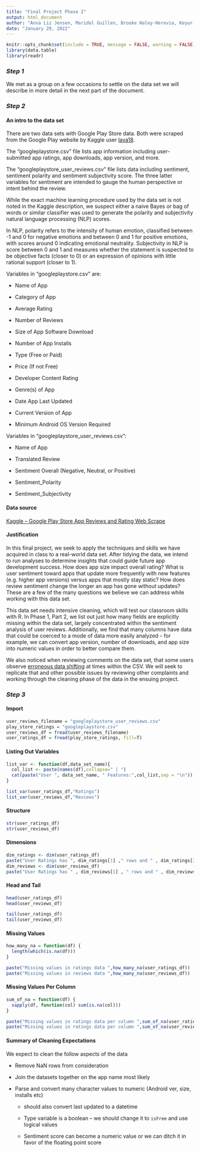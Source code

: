 ```yaml
---
title: "Final Project Phase I"
output: html_document
author: "Anna Liz Jensen, Maridol Guillen, Brooke Haley-Herevia, Keyur Joshi"
date: "January 29, 2022"
---
```


```r
knitr::opts_chunk$set(include = TRUE, message = FALSE, warning = FALSE)
library(data.table)
library(readr)
```

### *Step 1*

We met as a group on a few occasions to settle on the data set we will describe in more detail in the next part of the document.

### *Step 2*

#### An intro to the data set

There are two data sets with Google Play Store data. Both were scraped from the Google Play website by Kaggle user [lava18](https://www.kaggle.com/lava18). 

The "googleplaystore.csv" file lists app information including user-submitted app ratings, app downloads, app version, and more. 

The "googleplaystore_user_reviews.csv" file lists data including sentiment, sentiment polarity and sentiment subjectivity score. The three latter variables for sentiment are intended to gauge the human perspective or intent behind the review.

While the exact machine learning procedure used by the data set is not noted in the Kaggle description, we suspect either a naive Bayes or bag of words or similar classifier was used to generate the polarity and subjectivity natural language processing (NLP) scores.

In NLP, polarity refers to the intensity of human emotion, classified between -1 and 0 for negative emotions and between 0 and 1 for positive emotions, with scores around 0 indicating emotional neutrality. Subjectivity in NLP is score between 0 and 1 and measures whether the statement is suspected to be objective facts (closer to 0) or an expression of opinions with little rational support (closer to 1).

Variables in "googleplaystore.csv" are: 

-   Name of App

-   Category of App

-   Average Rating

-   Number of Reviews

-   Size of App Software Download

-   Number of App Installs

-   Type (Free or Paid)

-   Price (If not Free)

-   Developer Content Rating

-   Genre(s) of App

-   Date App Last Updated

-   Current Version of App

-   Minimum Android OS Version Required

Variables in "googleplaystore_user_reviews.csv": 

-   Name of App

-   Translated Review

-   Sentiment Overall (Negative, Neutral, or Positive)

-   Sentiment_Polarity

-   Sentiment_Subjectivity

#### Data source

[Kaggle -- Google Play Store App Reviews and Rating Web Scrape](https://www.kaggle.com/lava18/google-play-store-apps)

#### Justification

In this final project, we seek to apply the techniques and skills we have acquired in class to a real-world data set. After tidying the data, we intend to run analyses to determine insights that could guide future app development success. How does app size impact overall rating? What is user sentiment toward apps that update more frequently with new features (e.g. higher app versions) versus apps that mostly stay static? How does review sentiment change the longer an app has gone without updates? These are a few of the many questions we believe we can address while working with this data set. 

This data set needs intensive cleaning, which will test our classroom skills with R. In Phase 1, Part 2, we list out just how many fields are explicitly missing within the data set, largely concentrated within the sentiment analysis of user reviews. Additionally, we find that many columns have data that could be coerced to a mode of data more easily analyzed -- for example, we can convert app version, number of downloads, and app size into numeric values in order to better compare them. 

We also noticed when reviewing comments on the data set, that some users observe [erroneous data shifting](https://www.kaggle.com/lava18/google-play-store-apps/discussion/66015) at times within the CSV. We will seek to replicate that and other possible issues by reviewing other complaints and working through the cleaning phase of the data in the ensuing project.

### *Step 3*

#### Import

```r
user_reviews_filename = "googleplaystore_user_reviews.csv"
play_store_ratings = "googleplaystore.csv"
user_reviews_df = fread(user_reviews_filename)
user_ratings_df = fread(play_store_ratings, fill=T)
```

#### Listing Out Variables

```r
list_var <- function(df,data_set_name){
  col_list <- paste(names(df),collapse=" | ")
  cat(paste("User ", data_set_name, " Features:",col_list,sep = "\n"))
}

list_var(user_ratings_df,"Ratings")
list_var(user_reviews_df,"Reviews")

```

#### Structure

```r
str(user_ratings_df)
str(user_reviews_df)
```

#### Dimensions

```r
dim_ratings <- dim(user_ratings_df)
paste("User Ratings has ", dim_ratings[1] ," rows and " , dim_ratings[2] , " columns")
dim_reviews <- dim(user_reviews_df)
paste("User Ratings has " , dim_reviews[1] , " rows and " , dim_reviews[2] , " columns")
```

#### Head and Tail

```r
head(user_ratings_df)
head(user_reviews_df)

tail(user_ratings_df)
tail(user_reviews_df)
```

#### Missing Values

```r
how_many_na = function(df) {
  length(which(is.na(df)))
}

paste("Missing values in ratings data ",how_many_na(user_ratings_df))
paste("Missing values in reviews data ",how_many_na(user_reviews_df))
```

#### Missing Values Per Column

```r

sum_of_na = function(df) {
  sapply(df, function(col) sum(is.na(col)))
}

paste("Missing values in ratings data per column ",sum_of_na(user_ratings_df))
paste("Missing values in ratings data per column ",sum_of_na(user_reviews_df))
```

#### Summary of Cleaning Expectations

We expect to clean the follow aspects of the data

-   Remove NaN rows from consideration

-   Join the datasets together on the app name most likely

-   Parse and convert many character values to numeric (Android ver, size, installs etc)

    -   should also convert last updated to a datetime

    -   Type variable is a boolean -- we should change it to `isFree` and use logical values

    -   Sentiment score can become a numeric value or we can ditch it in favor of the floating point score
